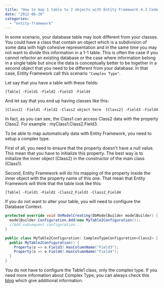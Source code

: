 ```yaml
---
title: "How to map 1 table to 2 objects with Entity Framework 4.3 Code-First (POCO)?"
date: "2012-06-20"
categories: 
  - "entity-framework"
---
```


In some scenario, your database table may look different from your classes. You could have a class that contain an object which is a subdivision of some data with high cohesive representation and in the same time you may not want to divide this information in a 1-1 table. This is often the case if you cannot refactor an existing database or the case where information belong in a single table but since the data is conceptually better to be together in a second object that you need to be different from your database. In that case, Entity Framework call this scenario `"Complex Type"`.

Let say that you have a table with these fields:

`[Table] -Field1 -Field2 -Field3 -Field4`

And let say that you end up having classes like this:

`[Class1] -Field1 -Field2 -Class2 object here  [Class2] -Field3 -Field4`

In fact, as you can see, the Class1 can access Class2 data with the property Class2. For example : myClass1.Class2.Field3.

To be able to map automatically data with Entity Framework, you need to setup a complex type.

First of all, you need to ensure that the property doesn't have a null value. This mean that you have to initialize this property. The best way is to initialize the inner object (Class2) in the constructor of the main class (Class1).

Second, Entity Framework will do his mapping of the property inside the inner object with the property name of this one. That mean that Entity Framework will think that the table look like this:

`[Table] -Field1 -Field2 -Class2_Field3 -Class2_Field4`

If you do not want to alter your table, you will need to configure the Database Context.


```csharp
protected override void OnModelCreating(DbModelBuilder modelBuilder) { 
  modelBuilder.Configuration.Add(new MyTable2Configuration()); 
  //Add subsequent configuration... 
}

public class MyTable2Configuration: ComplexTypeConfiguration<Class2> { 
  public MyTable2Configuration() { 
    Property(o => o.Field3).HasColumnName("Field3"); 
    Property(o => o.Field4).HasColumnName("Field4"); 
  } 
} 
```

You do not have to configure the Table1 class, only the complex type. If you need more information about Complex Type, you can always check this [blog](http://weblogs.asp.net/manavi/archive/2011/03/28/associations-in-ef-4-1-code-first-part-2-complex-types.aspx) which give additional information.
